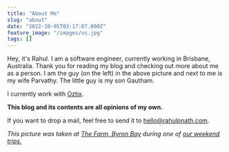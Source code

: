 ```yaml
---
title: "About Me"
slug: "about"
date: "2022-10-05T03:17:07.000Z"
feature_image: "/images/us.jpg"
tags: []
---
```


Hey, it's Rahul. I am a software engineer, currently working in Brisbane, Australia. Thank you for reading my blog and checking out more about me as a person. I am the guy (on the left) in the above picture and next to me is my wife Parvathy. The little guy is my son Gautham.

I currently work with [Oztix](https://www.oztix.com.au/).

**This blog and its contents are all opinions of my own.**

If you want to drop a mail, feel free to send it to [hello@rahulpnath.com](mailto:hello@rahulpnath.com?subject=Hello%20Rahul!).

_This picture was taken at [The Farm, Byron Bay](https://thefarm.com.au/) during one of [our weekend trips.](https://www.rahulpnath.com/blog/category/travelogue/)_
